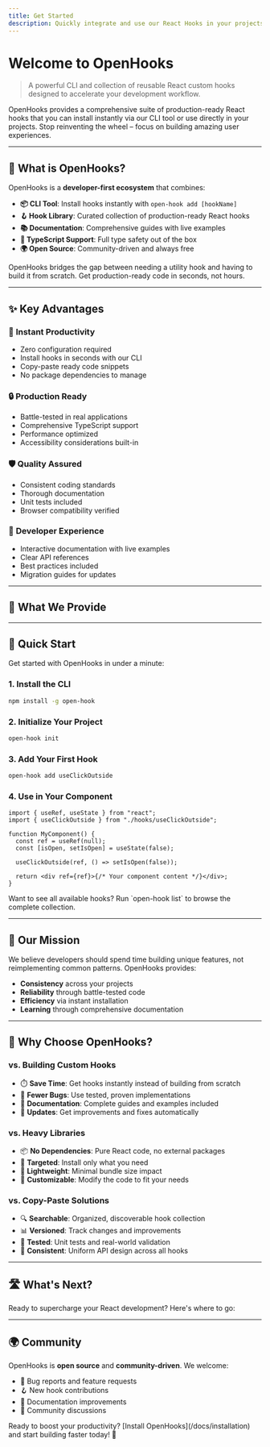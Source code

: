 ```yaml
---
title: Get Started
description: Quickly integrate and use our React Hooks in your projects with this comprehensive guide.
---
```



# Welcome to OpenHooks

> A powerful CLI and collection of reusable React custom hooks designed to accelerate your development workflow.

OpenHooks provides a comprehensive suite of production-ready React hooks that you can install instantly via our CLI tool or use directly in your projects. Stop reinventing the wheel – focus on building amazing user experiences.

---

## 🚀 What is OpenHooks?

OpenHooks is a **developer-first ecosystem** that combines:

- **📦 CLI Tool**: Install hooks instantly with `open-hook add [hookName]`
- **🪝 Hook Library**: Curated collection of production-ready React hooks
- **📚 Documentation**: Comprehensive guides with live examples
- **🔧 TypeScript Support**: Full type safety out of the box
- **🌍 Open Source**: Community-driven and always free

<Callout type="info">
  OpenHooks bridges the gap between needing a utility hook and having to build
  it from scratch. Get production-ready code in seconds, not hours.
</Callout>

---

## ✨ Key Advantages

### 🎯 **Instant Productivity**

- Zero configuration required
- Install hooks in seconds with our CLI
- Copy-paste ready code snippets
- No package dependencies to manage

### 🔒 **Production Ready**

- Battle-tested in real applications
- Comprehensive TypeScript support
- Performance optimized
- Accessibility considerations built-in

### 🛡️ **Quality Assured**

- Consistent coding standards
- Thorough documentation
- Unit tests included
- Browser compatibility verified

### 🌱 **Developer Experience**

- Interactive documentation with live examples
- Clear API references
- Best practices included
- Migration guides for updates

---

## 🎨 What We Provide

<Cards>
  <Card
    title="State Management Hooks"
    description="Handle local storage, previous values, and complex state logic"
    href="/docs/hooks#state-management"
  />
  <Card
    title="Event Handling Hooks"
    description="Click outside detection, keyboard shortcuts, and event listeners"
    href="/docs/hooks#event-handling"
  />
  <Card
    title="Performance Hooks"
    description="Debouncing, throttling, and optimized render patterns"
    href="/docs/hooks#performance"
  />
  <Card
    title="Device & Browser Hooks"
    description="Mobile detection, geolocation, and browser API integration"
    href="/docs/hooks#device-and-browser"
  />
  <Card
    title="Utility Hooks"
    description="Timeouts, clipboard access, and common utility patterns"
    href="/docs/hooks#utilities"
  />
  <Card
    title="Lifecycle Hooks"
    description="Component mounting, unmounting, and effect management"
    href="/docs/hooks#lifecycle-and-effects"
  />
</Cards>

---

## 🚀 Quick Start

Get started with OpenHooks in under a minute:

### 1. Install the CLI

```bash
npm install -g open-hook
```

### 2. Initialize Your Project

```bash
open-hook init
```

### 3. Add Your First Hook

```bash
open-hook add useClickOutside
```

### 4. Use in Your Component

```tsx
import { useRef, useState } from "react";
import { useClickOutside } from "./hooks/useClickOutside";

function MyComponent() {
  const ref = useRef(null);
  const [isOpen, setIsOpen] = useState(false);

  useClickOutside(ref, () => setIsOpen(false));

  return <div ref={ref}>{/* Your component content */}</div>;
}
```

<Callout type="tip">
  Want to see all available hooks? Run `open-hook list` to browse the complete
  collection.
</Callout>

---

## 🎯 Our Mission

We believe developers should spend time building unique features, not reimplementing common patterns. OpenHooks provides:

- **Consistency** across your projects
- **Reliability** through battle-tested code
- **Efficiency** via instant installation
- **Learning** through comprehensive documentation

---

## 🌟 Why Choose OpenHooks?

### vs. Building Custom Hooks

- ⏱️ **Save Time**: Get hooks instantly instead of building from scratch
- 🐛 **Fewer Bugs**: Use tested, proven implementations
- 📖 **Documentation**: Complete guides and examples included
- 🔄 **Updates**: Get improvements and fixes automatically

### vs. Heavy Libraries

- 📦 **No Dependencies**: Pure React code, no external packages
- 🎯 **Targeted**: Install only what you need
- 📏 **Lightweight**: Minimal bundle size impact
- 🔧 **Customizable**: Modify the code to fit your needs

### vs. Copy-Paste Solutions

- 🔍 **Searchable**: Organized, discoverable hook collection
- 📊 **Versioned**: Track changes and improvements
- 🧪 **Tested**: Unit tests and real-world validation
- 🎨 **Consistent**: Uniform API design across all hooks

---

## 🛣️ What's Next?

Ready to supercharge your React development? Here's where to go:

<Cards>
  <Card
    title="📦 Installation Guide"
    description="Set up OpenHooks CLI and configure your project"
    href="/docs/installation"
  />
  <Card
    title="🪝 Browse Hooks"
    description="Explore our collection of production-ready hooks"
    href="/docs/hooks"
  />
  <Card
    title="💡 Examples"
    description="See real-world usage patterns and best practices"
    href="/docs/examples"
  />
  <Card
    title="🤝 Contributing"
    description="Help us grow the collection with your own hooks"
    href="/docs/contributing"
  />
</Cards>

---

## 🌍 Community

OpenHooks is **open source** and **community-driven**. We welcome:

- 🐛 Bug reports and feature requests
- 🪝 New hook contributions
- 📝 Documentation improvements
- 💬 Community discussions

<Callout>
  Ready to boost your productivity? [Install OpenHooks](/docs/installation) and
  start building faster today! 🚀
</Callout>
